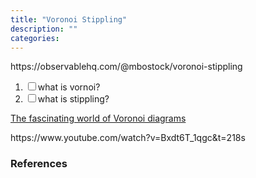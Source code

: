 ```yaml
---
title: "Voronoi Stippling"
description: ""
categories:
---
```


https://observablehq.com/@mbostock/voronoi-stippling

1. [ ] what is vornoi?
2. [ ] what is stippling?

[The fascinating world of Voronoi diagrams](https://towardsdatascience.com/the-fascinating-world-of-voronoi-diagrams-da8fc700fa1b)

https://www.youtube.com/watch?v=Bxdt6T_1qgc&t=218s

### References

::: {#refs}
:::
